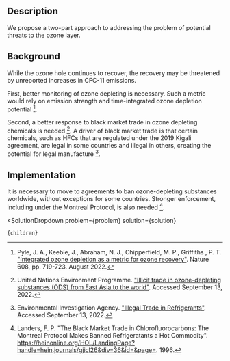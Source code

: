 

## Description

We propose a two-part approach to addressing the problem of potential threats to the ozone layer.

## Background
While the ozone hole continues to recover, the recovery may be threatened by unreported increases in CFC-11 emissions.

First, better monitoring of ozone depleting is necessary. Such a metric would rely on emission strength and time-integrated ozone depletion potential [^"7"].

Second, a better response to black market trade in ozone depleting chemicals is needed [^"9"]. A driver of black market trade is that certain chemicals, such as HFCs that are regulated under the 2019 Kigali agreement, are legal in some countries and illegal in others, creating the potential for legal manufacture [^"1"]. 

## Implementation

It is necessary to move to agreements to ban ozone-depleting substances worldwide, without exceptions for some countries. Stronger enforcement, including under the Montreal Protocol, is also needed [^"4"].

[^"1"]: Environmental Investigation Agency. ["Illegal Trade in Refrigerants"](https://eia-international.org/climate/illegal-trade-in-refrigerants/). Accessed September 13, 2022.

[^"4"]: Landers, F. P. "The Black Market Trade in Chlorofluorocarbons: The Montreal Protocol Makes Banned Refrigeratants a Hot Commodity". https://heinonline.org/HOL/LandingPage?handle=hein.journals/gjicl26&div=36&id=&page=. 1996.

[^"7"]: Pyle, J. A., Keeble, J., Abraham, N. J., Chipperfield, M. P., Griffiths , P. T. ["Integrated ozone depletion as a metric for ozone recovery"](https://www.nature.com/articles/s41586-022-04968-8). Nature 608, pp. 719-723. August 2022.

[^"9"]: United Nations Environment Programme. ["Illicit trade in ozone-depleting substances (ODS) from East Asia to the world"](https://www.unodc.org/documents/toc/Reports/TOCTA-EA-Pacific/TOCTA_EAP_c10.pdf). Accessed September 13, 2022.


  <SolutionDropdown 
    problem={problem} 
    solution={solution}
  >
    {children}
  </SolutionDropdown>